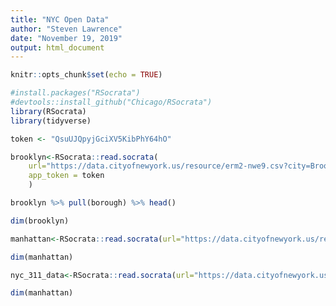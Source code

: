 ```yaml
---
title: "NYC Open Data"
author: "Steven Lawrence"
date: "November 19, 2019"
output: html_document
---
```


```r
knitr::opts_chunk$set(echo = TRUE)
```

```r
#install.packages("RSocrata")
#devtools::install_github("Chicago/RSocrata")
library(RSocrata)
library(tidyverse)

```

```r

token <- "QsuUJQpyjGciXV5KibPhY64hO"
```

```r

brooklyn<-RSocrata::read.socrata(
    url="https://data.cityofnewyork.us/resource/erm2-nwe9.csv?city=Brooklyn", 
    app_token = token
    ) 

brooklyn %>% pull(borough) %>% head()

dim(brooklyn)

```

```r

manhattan<-RSocrata::read.socrata(url="https://data.cityofnewyork.us/resource/erm2-nwe9.csv?city=Queens", app_token = token) 

dim(manhattan)

```

```r
nyc_311_data<-RSocrata::read.socrata(url="https://data.cityofnewyork.us/resource/erm2-nwe9.csv?", app_token = token) 

dim(manhattan)
```

